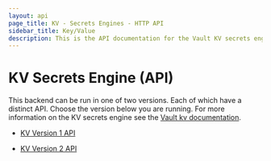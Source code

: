 ```yaml
---
layout: api
page_title: KV - Secrets Engines - HTTP API
sidebar_title: Key/Value
description: This is the API documentation for the Vault KV secrets engine.
---
```


# KV Secrets Engine (API)

This backend can be run in one of two versions. Each of which have a distinct API.
Choose the version below you are running. For more information on the KV secrets
engine see the [Vault kv documentation](/docs/secrets/kv).

- [KV Version 1 API](/api/secret/kv/kv-v1)

- [KV Version 2 API](/api/secret/kv/kv-v2)
